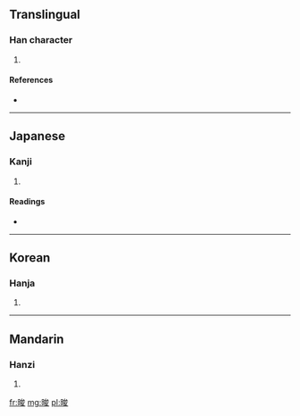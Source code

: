==Translingual==

===Han character===
{{Han char|rn=72|rad=日|as=07|sn=11|four=6304<sub>7</sub>|canj=日戈金水 (AICE)}}

# {{defn|Han|sort=日07}}

====References====
* {{Han ref|kx=0495.330|dkj=13939|dj=0861.190|hdz=21515.060|uh=6659|ud=26201|bh=D5AC|bd=54700}}

----

==Japanese==

===Kanji===
{{ja-kanji|grade=|rs=日07}}

# {{defn|Japanese|sort=日07}}

====Readings====
* {{ja-readings|on=[[しゅん]] (shun)|kun=[[あきらか]] (akiraka)}}

----

==Korean==

===Hanja===
{{ko-hanja|hangeul=준|eumhun=|rv=jun|mr=chun|y=cwun}}

# {{defn|Korean|sort=日07}}

----

==Mandarin==

===Hanzi===
{{cmn-hanzi|pin=[[jùn]] ([[jun4]])|wg=chün<sup>4</sup>}}

# {{defn|Mandarin|sort=日07}}

[[fr:晙]]
[[mg:晙]]
[[pl:晙]]